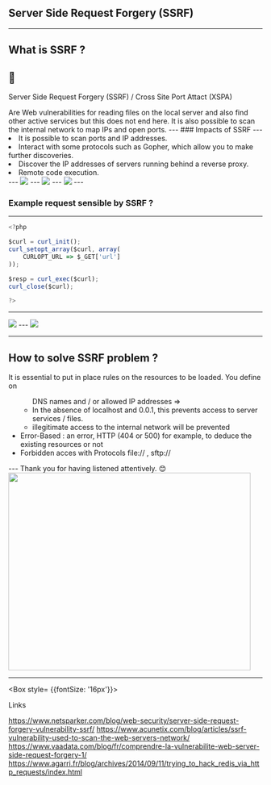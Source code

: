 


<Head>
  <title>Server Side Request Forgery (SSRF)</title>
</Head>

## Server Side Request Forgery (SSRF)  

---

## What is SSRF ? 
🤔
---
<Box> 
 Server Side Request Forgery (SSRF) / Cross Site Port Attact (XSPA) <p></p> Are Web vulnerabilities for reading files on the local server and also find other active services but this does not end here.
 It is also possible to scan the internal network to map IPs and open ports.
 </Box>
---
### Impacts of SSRF 
---
 <Appear>
<li> It is possible to scan ports and IP addresses. </li>
<li> Interact with some protocols such as Gopher, which allow you to make further discoveries. </li>
<li> Discover the IP addresses of servers running behind a reverse proxy. </li>
<li> Remote code execution. </li>
 </Appear>
---
<Box style= {{ backgroundColor : "white"}}> 
<Image src="img/image1.png" 
style={{
      width: '800px',
      height: '300px',
    }} /> 
</Box>
---
<Box> 
<Image src="img/image2.png" 
style={{
      display: 'flex',
      justifyAlign: 'center',
    }} /> 
</Box>
---
<img  src='https://www.dailysecurity.fr/images/firewall.jpg' />
---

### Example request sensible by SSRF ?

---
```jsx
<?php 

$curl = curl_init();
curl_setopt_array($curl, array(
    CURLOPT_URL => $_GET['url']
));

$resp = curl_exec($curl);
curl_close($curl);

?>
```
---
<img src="https://www.dailysecurity.fr/images/SSRF_File.png" />
---
<img src="https://www.dailysecurity.fr/images/yes.gif" />


---

How to solve SSRF problem ?
---

It is essential to put in place rules on the resources to be loaded.
You define on 
<ul>
  <Appear>
    <ul>DNS names and / or allowed IP addresses =>
    <li> In the absence of localhost and 0.0.1, this prevents access to server services / files. </li>
    <li> illegitimate access to the internal network will be prevented </li>
     </ul>
    <li>Error-Based : an error, HTTP (404 or 500) for example, to deduce the existing resources or not </li>
    <li>Forbidden acces with Protocols file:// , sftp://  </li>
  </Appear>
</ul>
---
Thank you for having listened attentively. 😊
<img src="./img/giphy.webp" width="480" height="392" frameBorder="0"  allowFullScreen></img>

---
<Box style= {{fontSize: '16px'}}> 


Links<p></p>
https://www.netsparker.com/blog/web-security/server-side-request-forgery-vulnerability-ssrf/
https://www.acunetix.com/blog/articles/ssrf-vulnerability-used-to-scan-the-web-servers-network/
https://www.vaadata.com/blog/fr/comprendre-la-vulnerabilite-web-server-side-request-forgery-1/
https://www.agarri.fr/blog/archives/2014/09/11/trying_to_hack_redis_via_http_requests/index.html
</Box>